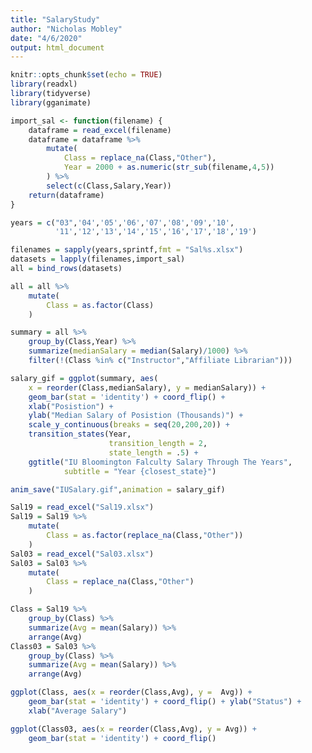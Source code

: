 ```yaml
---
title: "SalaryStudy"
author: "Nicholas Mobley"
date: "4/6/2020"
output: html_document
---
```


```r
knitr::opts_chunk$set(echo = TRUE)
library(readxl)
library(tidyverse)
library(gganimate)
```

```r
import_sal <- function(filename) {
    dataframe = read_excel(filename)
    dataframe = dataframe %>%
        mutate(
            Class = replace_na(Class,"Other"),
            Year = 2000 + as.numeric(str_sub(filename,4,5))
        ) %>%
        select(c(Class,Salary,Year))
    return(dataframe)
}
```


```r
years = c("03",'04','05','06','07','08','09','10',
          '11','12','13','14','15','16','17','18','19')

filenames = sapply(years,sprintf,fmt = "Sal%s.xlsx")
datasets = lapply(filenames,import_sal)
all = bind_rows(datasets)
```

```r
all = all %>%
    mutate(
        Class = as.factor(Class)
    )

summary = all %>%
    group_by(Class,Year) %>%
    summarize(medianSalary = median(Salary)/1000) %>%
    filter(!(Class %in% c("Instructor","Affiliate Librarian")))
```

```r
salary_gif = ggplot(summary, aes(
    x = reorder(Class,medianSalary), y = medianSalary)) + 
    geom_bar(stat = 'identity') + coord_flip() +
    xlab("Posistion") +
    ylab("Median Salary of Posistion (Thousands)") +
    scale_y_continuous(breaks = seq(20,200,20)) +
    transition_states(Year,
                      transition_length = 2,
                      state_length = .5) +
    ggtitle("IU Bloomington Falculty Salary Through The Years",
            subtitle = "Year {closest_state}")

anim_save("IUSalary.gif",animation = salary_gif)
```



```r
Sal19 = read_excel("Sal19.xlsx")
Sal19 = Sal19 %>%
    mutate(
        Class = as.factor(replace_na(Class,"Other"))
    )
Sal03 = read_excel("Sal03.xlsx")
Sal03 = Sal03 %>%
    mutate(
        Class = replace_na(Class,"Other")
    )
```

```r
Class = Sal19 %>%
    group_by(Class) %>%
    summarize(Avg = mean(Salary)) %>%
    arrange(Avg)
Class03 = Sal03 %>%
    group_by(Class) %>%
    summarize(Avg = mean(Salary)) %>%
    arrange(Avg)
```

```r
ggplot(Class, aes(x = reorder(Class,Avg), y =  Avg)) + 
    geom_bar(stat = 'identity') + coord_flip() + ylab("Status") +
    xlab("Average Salary")
```

```r
ggplot(Class03, aes(x = reorder(Class,Avg), y = Avg)) + 
    geom_bar(stat = 'identity') + coord_flip()
```

